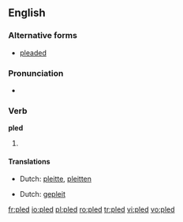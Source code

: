 ==English==

===Alternative forms===
* [[pleaded]] {{i-c|UK}}

===Pronunciation===
* {{IPA|/'plεd/}}
*: {{rhymes|ɛd}}

===Verb===
'''pled'''

# {{North America|Scottish}} {{past of|[[plead]]}}

====Translations====
<!--No translations on non-lemma forms-->
{{trans-top|Past tense of plead}}
* Dutch: [[pleitte]], [[pleitten]]
{{trans-mid}}
{{trans-bottom}}
{{trans-top|Past participle of plead}}
* Dutch: [[gepleit]]
{{trans-mid}}
{{trans-bottom}}

[[fr:pled]]
[[io:pled]]
[[pl:pled]]
[[ro:pled]]
[[tr:pled]]
[[vi:pled]]
[[vo:pled]]